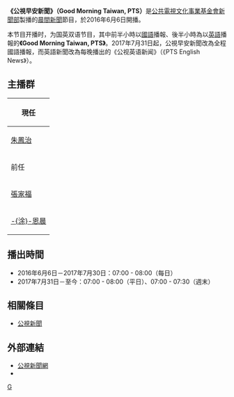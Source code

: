 {{expand|time=2016-07-07T12:50:32+00:00}}
{{Note24hUTC+8}}
{{Infobox television
| bgcolour             = #FFFF99
| show_name            = 公視早安新聞
| original_name        = Good Morning Taiwan, PTS 
| image                = 公視早安新聞.jpg
| caption              = 
| genre                = 定時新聞報導節目
| presenter            = 
| country              = {{ROC-TW}}
| language             = [[現代標準漢語|國語]]
| company              = [[公共電視文化事業基金會|公共電視文化事業基金會]][[公視新聞|新聞部]]
| runtime              = 60分鐘（平日）<br>30分鐘（週末）
| channel              = [[公視主頻|公視主頻]]
| first_run            = {{TW}}
| first_aired          = {{start date|2016|6|6}}
| last_aired           = 
| website              = 
}}
'''《公視早安新聞》（Good Morning Taiwan, PTS）'''是[[公共電視文化事業基金會|公共電視文化事業基金會]][[公視新聞|新聞部]]製播的[[晨間新聞|晨間新聞]]節目，於2016年6月6日開播。

本节目开播时，为国英双语节目，其中前半小時以[[中華民國國語|國語]]播報、後半小時為以[[英語|英語]]播報的'''《Good Morning Taiwan, PTS》'''。2017年7月31日起，公視早安新聞改為全程國語播報，而英語新聞改為每晚播出的《公视英语新闻》（《PTS English News》）。

== 主播群 ==
{|class="wikitable" width="45%"
!colspan=4|現任 
|-
|[[朱鳳治|朱鳳治]] ||[[鄭惟仁|鄭惟仁]]||||
|-
!colspan=4|前任
|-
|[[張家福|張家福]]||[[梅爾文|梅爾文]]||[[陳珮馨|陳珮馨]]||[[劉傑中|劉傑中]]
|-
| [[涂恩晨|-{涂}-恩晨]]||[[陳詩童|陳詩童]] ||[[邱偉淳|邱偉淳]]||
|}

== 播出時間 ==
* 2016年6月6日－2017年7月30日：07:00 - 08:00（每日）
* 2017年7月31日－至今：07:00 - 08:00（平日）、07:00 - 07:30（週末）

== 相關條目 ==
*[[公視新聞|公視新聞]]

== 外部連結 ==
*[http://news.pts.org.tw/ 公視新聞網]{{Wayback|url=http://news.pts.org.tw/ |date=20070930020030 }}
*{{Facebook|ptsmorningtaiwan}}
[[Category:公視新聞|G]]